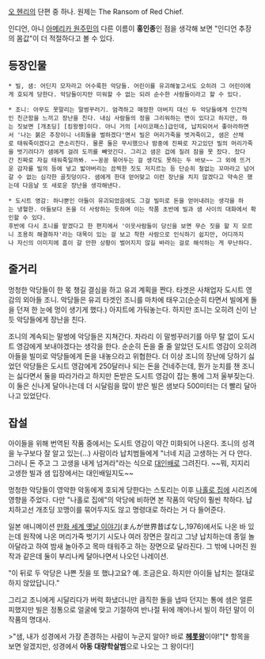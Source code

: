 [[오 헨리]]의 단편 중 하나. 원제는 The Ransom of Red Chief.

인디언, 아니 [[아메리카 원주민]]의 다른 이름이 '''홍인종'''인 점을 생각해 보면 "인디언 추장의 몸값"이 더 적절하다고 볼 수 있다.
== 등장인물 ==
 * 빌, 샘: 어딘지 모자라고 어수룩한 악당들. 어린이를 유괴해놓고서도 오히려 그 어린이에게 호되게 당한다. 악당들이지만 미워할 수 없는 되려 순수한 사람들이라고 할 수 있다.

 * 조니: 아무도 못말리는 말썽꾸러기. 엄격하고 매정한 아버지 대신 두 악당들에게 인간적인 친근함을 느끼고 장난을 친다. 내심 사람들의 정을 그리워하는 면이 있다고 하지만, 하는 짓보면 [개초딩] [킹왕짱]이다. 아니 거의 [사이코패스]급인데, 납치되어서 좋아라하면서 '나는 붉은 추장이니 너희들을 벌하겠다'면서 빌은 머리가죽을 벗겨죽이고, 샘은 산채로 태워죽이겠다고 큰소리친다. 물론 둘은 무시했으나 밤중에 진짜로 자고있던 빌의 머리가죽을 벗기려다가 샘에게 걸려 도끼를 빼앗긴다. 그리고 샘은 겁에 질려 잠을 못 잤다. 잤다간 진짜로 자길 태워죽일까봐. ~~꽁꽁 묶어두는 걸 생각도 못하는 두 바보~~ 그 외에 뜨거운 감자를 빌의 등에 넣고 밟아버리는 끔찍한 짓도 저지르는 등 단순히 철없는 꼬마라고 넘어갈 수 없는 심각한 골칫덩이다. 샘에게 한대 얻어맞고 이런 장난을 치지 않겠다고 약속은 했는데 다음날 또 새로운 장난을 생각해낸다.

 * 도시트 영감: 하나뿐인 아들이 유괴되었음에도 그걸 빌미로 돈을 얻어내려는 생각을 하는 냉혈한. 아들보다 돈을 더 사랑하는 듯하며 이는 작품 초반에 빌과 샘 사이의 대화에서 확인할 수 있다.
 후반에 다시 조니를 맡겠다고 한 편지에서 '이웃사람들이 당신을 보면 무슨 짓을 할 지 모르니 조용히 해결하자'라는 대목이 있는 걸 보고 착한 사람으로 인식하기 쉽지만, 어디까지나 자신의 이미지에 흠이 갈 만한 상황이 벌어지지 않길 바라는 걸로 해석하는 게 무난하다.
== 줄거리 ==
멍청한 악당들이 한 몫 챙길 결심을 하고 유괴 계획을 짠다. 타겟은 사채업자 도시트 영감의 외아들 조니. 악당들은 유괴 타겟인 조니를 마차에 태우고(순순히 타면서 빌에게 돌을 던져 한 눈에 멍이 생기게 했다.) 아지트에 가둬놓는다. 하지만 조니는 오히려 신이 난 듯 악당들에게 장난을 친다.

조니의 계속되는 말썽에 악당들은 지쳐간다. 차라리 이 말썽꾸러기를 아무 탈 없이 도시트 영감에게 보내야겠다는 생각을 한다. 순순히 돈을 줄 줄 알았던 도시트 영감이 오히려 아들을 빌미로 악당들에게 돈을 내놓으라고 위협한다. 더 이상 조니의 장난에 당하기 싫었던 악당들은 도시트 영감에게 250달러나 되는 돈을 건네주는데, 뭔가 눈치를 챈 조니는 싫다면서 둘을 따라가라고 하지만 돈받은 도시트 영감이 잡는 통에 그저 울부짖는다. 이 둘은 신나게 달아나는데 더 시달림을 많이 받은 빌은 샘보다 500미터는 더 빨리 달아나고 있었단다.
== 잡설 ==
아이들을 위해 번역된 작품 중에서는 도시트 영감이 약간 미화되어 나온다. 조니의 성격을 누구보다 잘 알고 있는(…) 사람이라 납치범들에게 "너네 지금 고생하는 거 다 안다. 그러니 돈 주고 그 고생을 내게 넘겨라"라는 식으로 [[대인배]]로 그려진다. ~~뭐, 지지리 고생한 빌과 샘 입장에서는 대인배일지도~~

멍청한 악당들이 영악한 악동에게 호되게 당한다는 스토리는 이후 [[나홀로 집에]] 시리즈에 영향을 주었다. 다만 "나홀로 집에"의 악당에 비하면 본 작품의 악당이 훨씬 착하다. 납치하고선 개초딩 꼬맹이를 묶어두지도 않고 명령대로 하라는 거 다 들어준다.
 
일본 애니메이션 [[만화 세계 옛날 이야기]](まんが世界昔ばなし,1976)에서도 나온 바 있는데 원작에 나온 머리가죽 벗기기 시도나 여러 장면은 잘리고 그냥 납치하는데 종일 놀아달라고 하여 밤새 놀아주고 목마 태워주고 하는 장면으로 달라진다. 그 밖에 나머진 원작과 같은데 둘이 부리나케 달아나면서 나오던 나레이션.

"이 뒤로 두 악당은 나쁜 짓을 또 했냐고요? 예. 조금은요. 하지만 아이들 납치는 절대로 하지 않았답니다."

그리고 조니에게 시달리다가 버럭 화냈더니만 큼직한 돌을 냅따 던지는 통에 샘은 얼른 피했지만 빌은 정통으로 얼굴에 맞고 기절하여 반나절 뒤에 깨어나서 빌이 하던 말이 이 작품의 명대사. 

>"샘, 내가 성경에서 가장 존경하는 사람이 누군지 알아? 바로 '''[[헤롯왕]]'''이야!"[* 항목을 보면 알겠지만, 성경에서 '''아동 대량학살범'''으로 나오는 그 왕이다!]
